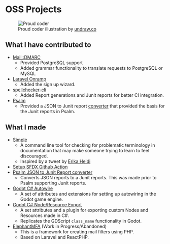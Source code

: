 
# OSS Projects

<figure class="flex justify-center w-full h-64">
    <img src={proud_coder} alt="Proud coder" />
    <figcaption class="sr-only">
        Proud coder illustration by <a href="https://undraw.co/">undraw.co</a>
    </figcaption>
</figure>

## What I have contributed to

- [Mail::DMARC](https://github.com/msimerson/mail-dmarc)
    - Provided PostgreSQL support
    - Added grammar functionality to translate requests to PostgreSQL or MySQL
- [Laravel Onramp](https://github.com/tightenco/onramp)
    - Added the sign up wizard.
- [spellchecker-cli](https://github.com/m50/spellchecker-cli)
    - Added Report generations and Junit reports for better CI integration.
- [Psalm](https://github.com/vimeo/psalm)
    - Provided a JSON to Junit report [converter](https://github.com/m50/psalm-json-to-junit)
        that provided the basis for the Junit reports in Psalm.

## What I made

- [Simple](https://github.com/m50/simple)
    - A command line tool for checking for problematic terminology in documentation
        that may make someone trying to learn to feel discouraged.
    - Inspired by a tweet by [Erika Heidi](https://twitter.com/erikaheidi/status/1224292904283201536?s=20)
- [Setup SFDX Github Action](https://github.com/m50/setup-sfdx-action)
- [Psalm JSON to Junit Report converter](https://github.com/m50/psalm-json-to-junit)
    - Converts JSON reports to a Junit reports. This was made prior to Psalm supporting Junit reports.
- [Godot C# Autowire](https://github.com/m50/Godot-CSharp-Autowire)
    - A set of attributes and extensions for setting up autowiring in the Godot game engine.
- [Godot C# Node/Resource Export](https://github.com/m50/Godot-CSharp-Node-Exports)
    - A set attributes and a plugin for exporting custom Nodes and Resources made in C#.
    - Replicates the GDScript `class_name` functionality in Godot.
- [ElephantMFA](https://github.com/elephantmfa/framework) (Work in Progress/Abandoned)
    - This is a framework for creating mail filters using PHP.
    - Based on Laravel and ReactPHP.
